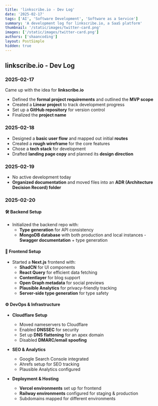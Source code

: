 ```yaml
---
title: 'linkscribe.io - Dev Log'
date: '2025-02-17'
tags: ['AI', 'Software Development', 'Software as a Service']
summary: 'A development log for linkscribe.io, a SaaS platform'
thumbnail: '/static/images/twitter-card.png'
images: ['/static/images/twitter-card.png']
authors: ['shaancoding']
layout: PostSimple
hidden: true
---
```


## linkscribe.io - Dev Log

### 2025-02-17  

Came up with the idea for **linkscribe.io**  
- Defined the **formal project requirements** and outlined the **MVP scope**  
- Created a **Linear project** to track development progress  
- Set up a **GitHub repository** for version control  
- Finalized the **project name**  

### 2025-02-18  

- Designed a **basic user flow** and mapped out initial **routes**  
- Created a **rough wireframe** for the core features  
- Chose a **tech stack** for development  
- Drafted **landing page copy** and planned its **design direction**  

### 2025-02-19  

- No active development today  
- **Organized documentation** and moved files into an **ADR (Architecture Decision Record) folder**  

### 2025-02-20

#### 🛠️ Backend Setup

- Initialized the backend repo with:
    - **Type generation** for API consistency
    - **MongoDB database** with both production and local instances
    -**Swagger documentation** + type generation

#### 🎨 Frontend Setup

- Started a **Next.js** frontend with:
    - **ShadCN** for UI components
    - **React Query** for efficient data fetching
    - **Contentlayer** for blog support
    - **Open Graph metadata** for social previews
    - **Plausible Analytics** for privacy-friendly tracking
    - **Server-side type generation** for type safety

#### ⚙️ DevOps & Infrastructure

- **Cloudflare Setup**
    - Moved nameservers to Cloudflare
    - Enabled **DNSSEC** for security
    - Set up **DNS flattening** for an apex domain
    - Disabled **DMARC/email spoofing**

- **SEO & Analytics**
    - Google Search Console integrated
    - Ahrefs setup for SEO tracking
    - Plausible Analytics configured

- **Deployment & Hosting**
    - **Vercel environments** set up for frontend
    - **Railway environments** configured for staging & production
    - Subdomains mapped for different environments
